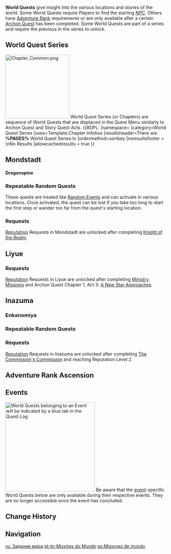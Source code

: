 {{CustomTabs
|tab1 = Overview
|tab2 = List
}}
{{Terminology Infobox
|image        = Icon World Quest.png
|type         = Quests
}}
{{Description|The best way to understand this world is to explore all that is around you, leaving no stone unturned.<br />Solving the enigmas of old, helping hapless travelers, and following the trails of long-lost treasure will all become invaluable knowledge and experience...<br />Even if you are not the least bit interested in ancient riddles or the plights of others, there is always treasure to be found at the end of the road.}}
'''World Quests''' give insight into the various locations and stories of the world. Some World Quests require Players to find the starting [[NPC]]. Others have [[Adventure Rank]] requirements or are only available after a certain [[Archon Quest]] has been completed. Some World Quests are part of a series and require the previous in the series to unlock.

==World Quest Series==
[[File:Chapter Common.png|thumb|right|200px]]
World Quest Series (or Chapters) are sequence of World Quests that are displaced in the Quest Menu similarly to Archon Quest and Story Quest Acts.
{{#DPL:
|namespace=
|category=World Quest Series
|uses=Template:Chapter Infobox
|resultsheader=There are '''%PAGES%''' World Quest Series:\n
|ordermethod=sortkey
|noresultsfooter = \nNo Results
|allowcachedresults = true
}}

==Mondstadt==
{{Quests by Category List|Mondstadt Quests&World Quests|not2=Dragonspine Quests}}

====Dragonspine====
{{Quests by Category List|Dragonspine Quests&World Quests}}

===Repeatable Random Quests===
These quests are treated like [[Random Event]]s and can activate in various locations. Once activated, the quest can be lost if you take too long to start the first step or wander too far from the quest's starting location.

{{Quests by Category List|Random World Quests&Mondstadt Quests}}

===Requests===
[[Reputation]] Requests in Mondstadt are unlocked after completing [[Knight of the Realm]].

{{Quests by Category List|Mondstadt Quests&Reputation Requests}}

==Liyue==
{{Quests by Category List|Liyue Quests&World Quests}}

===Requests===
[[Reputation]] Requests in Liyue are unlocked after completing [[Ministry Missions]] and Archon Quest Chapter 1, Act 3: [[A New Star Approaches]].

{{Quests by Category List|Liyue Quests&Reputation Requests}}

==Inazuma==
{{Quests by Category List|Inazuma Quests&World Quests|not2=Enkanomiya Quests}}

===Enkanomiya===
{{Quests by Category List|Enkanomiya Quests&World Quests}}

===Repeatable Random Quests===
{{Quests by Category List|Random World Quests&Inazuma Quests}}

===Requests===
[[Reputation]] Requests in Inazuma are unlocked after completing [[The Commission's Commission]] and reaching Reputation Level 2.

{{Quests by Category List|Inazuma Quests&Reputation Requests}}

==Adventure Rank Ascension==
{{Quests by Category List|Ascension Quests&World Quests|columns=1}}

==Events==
[[File:Event_quest_mark.png|thumb|right|280px|World Quests belonging to an Event will be indicated by a <b style="color:#3fa9c9">blue</b> tab in the Quest Log.]]
Be aware that the [[event]]-specific World Quests below are only available during their respective events. They are no longer accessible once the event has concluded.
{{clr}}
{{Quests by Category List|Event Quests&World Quests|not=}}

==Change History==
{{Change History|1.0}}

==Navigation==
{{Genshin Navbox}}
[[Category:Quests| ]]

[[ru: Задания мира]]
[[pt-br:Missões do Mundo]]
[[es:Misiones de mundo]]